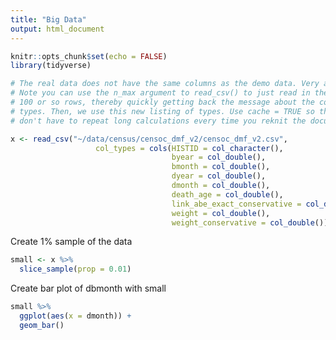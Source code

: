 ```yaml
---
title: "Big Data"
output: html_document
---
```


```r
knitr::opts_chunk$set(echo = FALSE)
library(tidyverse)
```


```r
# The real data does not have the same columns as the demo data. Very annoying!
# Note you can use the n_max argument to read_csv() to just read in the first
# 100 or so rows, thereby quickly getting back the message about the column
# types. Then, we use this new listing of types. Use cache = TRUE so that you
# don't have to repeat long calculations every time you reknit the document.

x <- read_csv("~/data/census/censoc_dmf_v2/censoc_dmf_v2.csv",
                   col_types = cols(HISTID = col_character(),
                                    byear = col_double(),
                                    bmonth = col_double(),
                                    dyear = col_double(),
                                    dmonth = col_double(),
                                    death_age = col_double(),
                                    link_abe_exact_conservative = col_double(),
                                    weight = col_double(),
                                    weight_conservative = col_double()))
```


Create 1% sample of the data 

```r
small <- x %>% 
  slice_sample(prop = 0.01)

```


Create bar plot of dbmonth with small

```r
small %>% 
  ggplot(aes(x = dmonth)) +
  geom_bar()
```


